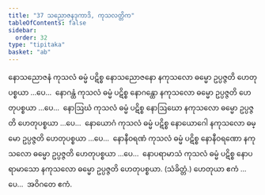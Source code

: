```yaml
---
title: "37 သညောဇနဒုကာဒိ, ကုသလတ္တိက"
tableOfContents: false
sidebar:
  order: 32
type: "tipitaka"
basket: "ab"
---
```



<DynamicBreadcrumb />

<Division number="46">

<Paragraph number="137">
နောသညောဇနံ ကုသလံ ဓမ္မံ ပဋိစ္စ နောသညောဇနော နကုသလော ဓမ္မော ဥပ္ပဇ္ဇတိ ဟေတုပစ္စယာ …ပေ…  နောဂန္ထံ ကုသလံ ဓမ္မံ ပဋိစ္စ နောဂန္ထော နကုသလော ဓမ္မော ဥပ္ပဇ္ဇတိ ဟေတုပစ္စယာ …ပေ…  နောဩဃံ ကုသလံ ဓမ္မံ ပဋိစ္စ နောဩဃော နကုသလော ဓမ္မော ဥပ္ပဇ္ဇတိ ဟေတုပစ္စယာ …ပေ…  နောယောဂံ ကုသလံ ဓမ္မံ ပဋိစ္စ နောယောဂေါ နကုသလော ဓမ္မော ဥပ္ပဇ္ဇတိ ဟေတုပစ္စယာ …ပေ…  နောနီဝရဏံ ကုသလံ ဓမ္မံ ပဋိစ္စ နောနီဝရဏော နကုသလော ဓမ္မော ဥပ္ပဇ္ဇတိ ဟေတုပစ္စယာ …ပေ…  နောပရာမာသံ ကုသလံ ဓမ္မံ ပဋိစ္စ နောပရာမာသော နကုသလော ဓမ္မော ဥပ္ပဇ္ဇတိ ဟေတုပစ္စယာ. (သံခိတ္တံ.)
</Paragraph>

<Paragraph number="138">
ဟေတုယာ ဧကံ …ပေ…  အဝိဂတေ ဧကံ.
</Paragraph>
</Division>